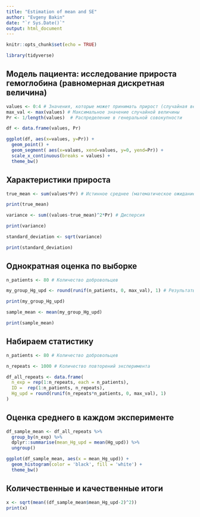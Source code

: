 ```yaml
---
title: "Estimation of mean and SE"
author: "Evgeny Bakin"
date: "`r Sys.Date()`"
output: html_document
---
```


```r
knitr::opts_chunk$set(echo = TRUE)

library(tidyverse)

```

## Модель пациента: исследование прироста гемоглобина (равномерная дискретная величина)

```r

values <- 0:4 # Значения, которые может принимать прирост (случайная величина)
max_val <- max(values) # Максимальное значение случайной величины
Pr <- 1/length(values)  # Распределение в генеральной совокупности

df <- data.frame(values, Pr)

ggplot(df, aes(x=values, y=Pr)) +
  geom_point() + 
  geom_segment( aes(x=values, xend=values, y=0, yend=Pr)) +
  scale_x_continuous(breaks = values) +
  theme_bw()

```
## Характеристики прироста

```r

true_mean <- sum(values*Pr) # Истинное среднее (математическое ожидание)

print(true_mean)

variance <- sum((values-true_mean)^2*Pr) # Дисперсия

print(variance)

standard_deviation <- sqrt(variance)

print(standard_deviation)

```
## Однократная оценка по выборке

```r

n_patients <- 80 # Количество добровольцев 

my_group_Hg_upd <- round(runif(n_patients, 0, max_val), 1) # Результаты добровольцев

print(my_group_Hg_upd)

sample_mean <- mean(my_group_Hg_upd)

print(sample_mean)

```

## Набираем статистику

```r

n_patients <- 80 # Количество добровольцев 

n_repeats <- 1000 # Количество повторений эксперимента

df_all_repeats <- data.frame(
  n_exp = rep(1:n_repeats, each = n_patients),
  ID =  rep(1:n_patients, n_repeats),
  Hg_upd = round(runif(n_repeats*n_patients, 0, max_val), 1)
)

```

## Оценка среднего в каждом эксперименте

```r

df_sample_mean <- df_all_repeats %>% 
  group_by(n_exp) %>% 
  dplyr::summarise(mean_Hg_upd = mean(Hg_upd)) %>% 
  ungroup()

ggplot(df_sample_mean, aes(x = mean_Hg_upd)) +
  geom_histogram(color = 'black', fill = 'white') +
  theme_bw()

```

## Количественные и качественные итоги

```r
x <- sqrt(mean((df_sample_mean$mean_Hg_upd-2)^2))
print(x)
```